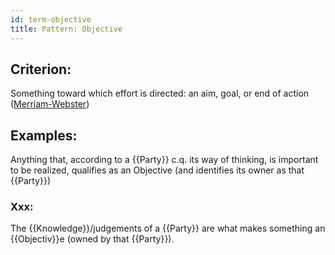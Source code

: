 ```yaml
---
id: term-objective
title: Pattern: Objective
---
```


## Criterion:
Something toward which effort is directed: an aim, goal, or end of action ([Merriam-Webster](https://www.merriam-webster.com/dictionary/objective))

## Examples:
Anything that, according to a {{Party}} c.q. its way of thinking, is important to be realized, qualifies as an Objective (and identifies its owner as that {{Party}})

### Xxx:
The {{Knowledge}}/judgements of a {{Party}} are what makes something an {{Objectiv}}e (owned by that {{Party}}).

